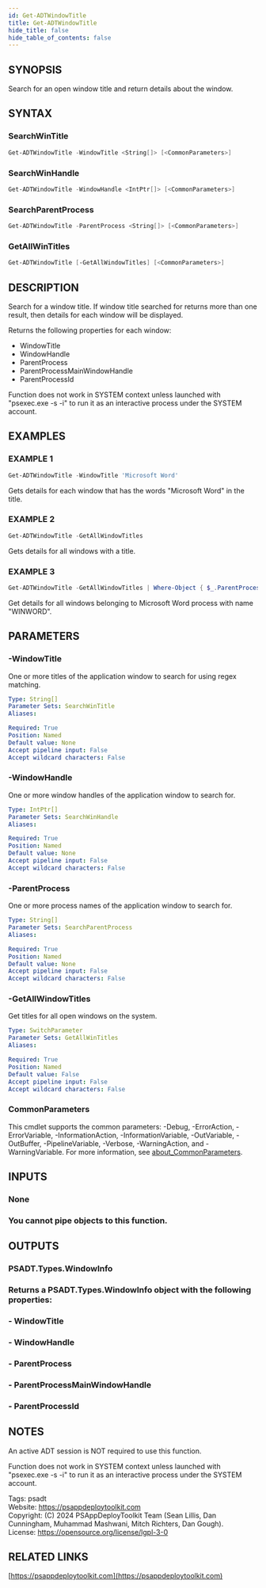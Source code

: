```yaml
---
id: Get-ADTWindowTitle
title: Get-ADTWindowTitle
hide_title: false
hide_table_of_contents: false
---
```


## SYNOPSIS

Search for an open window title and return details about the window.

## SYNTAX

### SearchWinTitle

```powershell
Get-ADTWindowTitle -WindowTitle <String[]> [<CommonParameters>]
```

### SearchWinHandle

```powershell
Get-ADTWindowTitle -WindowHandle <IntPtr[]> [<CommonParameters>]
```

### SearchParentProcess

```powershell
Get-ADTWindowTitle -ParentProcess <String[]> [<CommonParameters>]
```

### GetAllWinTitles

```powershell
Get-ADTWindowTitle [-GetAllWindowTitles] [<CommonParameters>]
```

## DESCRIPTION

Search for a window title.
If window title searched for returns more than one result, then details for each window will be displayed.

Returns the following properties for each window:

- WindowTitle
- WindowHandle
- ParentProcess
- ParentProcessMainWindowHandle
- ParentProcessId

Function does not work in SYSTEM context unless launched with "psexec.exe -s -i" to run it as an interactive process under the SYSTEM account.

## EXAMPLES

### EXAMPLE 1

```powershell
Get-ADTWindowTitle -WindowTitle 'Microsoft Word'
```

Gets details for each window that has the words "Microsoft Word" in the title.

### EXAMPLE 2

```powershell
Get-ADTWindowTitle -GetAllWindowTitles
```

Gets details for all windows with a title.

### EXAMPLE 3

```powershell
Get-ADTWindowTitle -GetAllWindowTitles | Where-Object { $_.ParentProcess -eq 'WINWORD' }
```

Get details for all windows belonging to Microsoft Word process with name "WINWORD".

## PARAMETERS

### -WindowTitle

One or more titles of the application window to search for using regex matching.

```yaml
Type: String[]
Parameter Sets: SearchWinTitle
Aliases:

Required: True
Position: Named
Default value: None
Accept pipeline input: False
Accept wildcard characters: False
```

### -WindowHandle

One or more window handles of the application window to search for.

```yaml
Type: IntPtr[]
Parameter Sets: SearchWinHandle
Aliases:

Required: True
Position: Named
Default value: None
Accept pipeline input: False
Accept wildcard characters: False
```

### -ParentProcess

One or more process names of the application window to search for.

```yaml
Type: String[]
Parameter Sets: SearchParentProcess
Aliases:

Required: True
Position: Named
Default value: None
Accept pipeline input: False
Accept wildcard characters: False
```

### -GetAllWindowTitles

Get titles for all open windows on the system.

```yaml
Type: SwitchParameter
Parameter Sets: GetAllWinTitles
Aliases:

Required: True
Position: Named
Default value: False
Accept pipeline input: False
Accept wildcard characters: False
```

### CommonParameters

This cmdlet supports the common parameters: -Debug, -ErrorAction, -ErrorVariable, -InformationAction, -InformationVariable, -OutVariable, -OutBuffer, -PipelineVariable, -Verbose, -WarningAction, and -WarningVariable. For more information, see [about_CommonParameters](http://go.microsoft.com/fwlink/?LinkID=113216).

## INPUTS

### None

### You cannot pipe objects to this function.
## OUTPUTS

### PSADT.Types.WindowInfo

### Returns a PSADT.Types.WindowInfo object with the following properties:
### - WindowTitle
### - WindowHandle
### - ParentProcess
### - ParentProcessMainWindowHandle
### - ParentProcessId
## NOTES
An active ADT session is NOT required to use this function.

Function does not work in SYSTEM context unless launched with "psexec.exe -s -i" to run it as an interactive process under the SYSTEM account.

Tags: psadt<br />
Website: https://psappdeploytoolkit.com<br />
Copyright: (C) 2024 PSAppDeployToolkit Team (Sean Lillis, Dan Cunningham, Muhammad Mashwani, Mitch Richters, Dan Gough).<br />
License: https://opensource.org/license/lgpl-3-0

## RELATED LINKS

[https://psappdeploytoolkit.com](https://psappdeploytoolkit.com)
